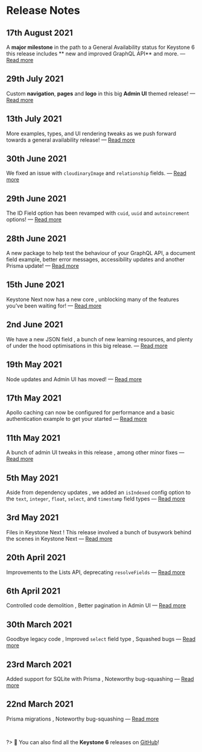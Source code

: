 
# Release Notes

## 17th August 2021

<Status look="latestRelease" />

A **major milestone** in the path to a General Availability status for Keystone 6 this release includes ** new and improved GraphQL API** and more. <Emoji symbol="✨" alt="Sparkles" /> — [Read more](/releases/2021-08-17)

## 29th July 2021

Custom **navigation**, **pages** and **logo** in this big **Admin UI** themed release! <Emoji symbol="🎛️" alt="Control knobs" /> — [Read more](/releases/2021-07-29)

## 13th July 2021

More examples, types, and UI rendering tweaks as we push forward towards a general availability release! <Emoji symbol="🚀" alt="Rocket" /> — [Read more](/releases/2021-07-13)

## 30th June 2021

We fixed an issue with `cloudinaryImage` and `relationship` fields. <Emoji symbol="🔥" alt="Fire" /> — [Read more](/releases/2021-06-30)

## 29th June 2021

The ID Field option has been revamped with `cuid`, `uuid` and `autoincrement` options! <Emoji symbol="🤹" alt="Juggler" /> — [Read more](/releases/2021-06-29)

## 28th June 2021

A new package to help test the behaviour of your GraphQL API, a document field example, better error messages, accessibility updates and another Prisma update! <Emoji symbol="🍱" alt="Bento box" /> — [Read more](/releases/2021-06-28)

## 15th June 2021

Keystone Next now has a new core <Emoji symbol="🤖" alt="Robot" />, unblocking many of the features you’ve been waiting for! — [Read more](/releases/2021-06-15)

## 2nd June 2021

We have a new JSON field <Emoji symbol="✨" alt="Sparkle"/>, a bunch of new learning resources, and plenty of under the hood optimisations in this big release. <Emoji symbol="💪" alt="Strong"/> — [Read more](/releases/2021-06-02)

## 19th May 2021

Node updates and Admin UI has moved! <Emoji symbol="🚚" alt="Truck"/> — [Read more](/releases/2021-05-19)

## 17th May 2021

Apollo caching can now be configured for performance <Emoji symbol="🔥" alt="fire"/> and a basic authentication example to get your started <Emoji symbol="🔒" alt="Lock"/> — [Read more](/releases/2021-05-17)

## 11th May 2021

A bunch of admin UI tweaks in this release <Emoji symbol="🖥️" alt="Monitor" />, among other minor fixes — [Read more](/releases/2021-05-11)

## 5th May 2021

Aside from dependency updates <Emoji symbol="😴" alt="Sleepy"/>, we added an `isIndexed` config option to the `text`, `integer`, `float`, `select`, and `timestamp` field types — [Read more](/releases/2021-05-05)

## 3rd May 2021

Files in Keystone Next <Emoji symbol="📁" alt="Folder"/>! This release involved a bunch of busywork behind the scenes in Keystone Next <Emoji symbol="🔧" alt="Tool"/> — [Read more](/releases/2021-05-03)

## 20th April 2021

Improvements to the Lists API, deprecating `resolveFields` <Emoji symbol="🔧" alt="Tool"/> — [Read more](/releases/2021-04-20)

## 6th April 2021

Controlled code demolition <Emoji symbol="🏗️" alt="Construction"/> <Emoji symbol="👷‍♀️" alt="Worker"/>, Better pagination in Admin UI <Emoji symbol="⏭️" alt="Skip" /> — [Read more](/releases/2021-04-06)

## 30th March 2021

Goodbye legacy code <Emoji symbol="👋" alt="Wave"/> <Emoji symbol="🌇" alt="Picture"/>, Improved `select` field type <Emoji symbol="🔽" alt="Dropdown"/>, Squashed bugs <Emoji symbol="🐛" alt="Bug"/> — [Read more](/releases/2021-03-30)

## 23rd March 2021

Added support for SQLite with Prisma <Emoji symbol="🎉" alt="Celebration"/>, Noteworthy bug-squashing <Emoji symbol="🐛" alt="Bug"/> — [Read more](/releases/2021-03-23)

## 22nd March 2021

Prisma migrations <Emoji symbol="🚚" alt="Truck"/>, Noteworthy bug-squashing <Emoji symbol="🐛" alt="Bug"/> — [Read more](/releases/2021-03-22)

<br/>

?> 🔎 You can also find all the **Keystone 6** releases on [GitHub](https://github.com/keystonejs/keystone/releases)!

